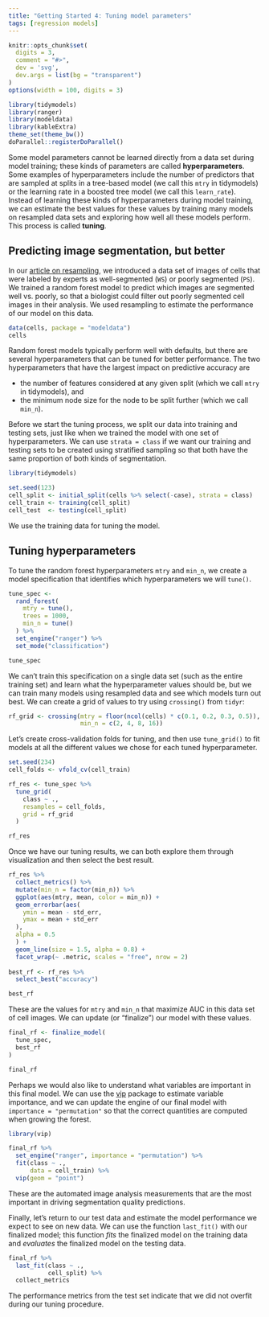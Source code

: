 ```yaml
---
title: "Getting Started 4: Tuning model parameters"
tags: [regression models]
---
```



```r
knitr::opts_chunk$set(
  digits = 3,
  comment = "#>",
  dev = 'svg', 
  dev.args = list(bg = "transparent")
)
options(width = 100, digits = 3)

library(tidymodels)
library(ranger)
library(modeldata)
library(kableExtra)
theme_set(theme_bw())
doParallel::registerDoParallel()
```

Some model parameters cannot be learned directly from a data set during model training; these kinds of parameters are called **hyperparameters**. Some examples of hyperparameters include the number of predictors that are sampled at splits in a tree-based model (we call this `mtry` in tidymodels) or the learning rate in a boosted tree model (we call this `learn_rate`). Instead of learning these kinds of hyperparameters during model training, we can estimate the best values for these values by training many models on resampled data sets and exploring how well all these models perform. This process is called **tuning**.

## Predicting image segmentation, but better

In our [article on resampling](LINKTODO), we introduced a data set of images of cells that were labeled by experts as well-segmented (`WS`) or poorly segmented (`PS`). We trained a random forest model to predict which images are segmented well vs. poorly, so that a biologist could filter out poorly segmented cell images in their analysis. We used resampling to estimate the performance of our model on this data.

```r
data(cells, package = "modeldata")
cells
```

Random forest models typically perform well with defaults, but there are several hyperparameters that can be tuned for better performance. The two hyperparameters that have the largest impact on predictive accuracy are

- the number of features considered at any given split (which we call `mtry` in tidymodels), and
- the minimum node size for the node to be split further (which we call `min_n`).

Before we start the tuning process, we split our data into training and testing sets, just like when we trained the model with one set of hyperparameters. We can use `strata = class` if we want our training and testing sets to be created using stratified sampling so that both have the same proportion of both kinds of segmentation.

```r
library(tidymodels) 

set.seed(123)
cell_split <- initial_split(cells %>% select(-case), strata = class)
cell_train <- training(cell_split)
cell_test  <- testing(cell_split)
```

We use the training data for tuning the model.

## Tuning hyperparameters

To tune the random forest hyperparameters `mtry` and `min_n`, we create a model specification that identifies which hyperparameters we will `tune()`.

```r
tune_spec <- 
  rand_forest(
    mtry = tune(),
    trees = 1000,
    min_n = tune()
  ) %>% 
  set_engine("ranger") %>% 
  set_mode("classification")

tune_spec
```

We can't train this specification on a single data set (such as the entire training set) and learn what the hyperparameter values should be, but we can train many models using resampled data and see which models turn out best. We can create a grid of values to try using `crossing()` from `tidyr`:

```r
rf_grid <- crossing(mtry = floor(ncol(cells) * c(0.1, 0.2, 0.3, 0.5)),
                    min_n = c(2, 4, 8, 16))
```

Let's create cross-validation folds for tuning, and then use `tune_grid()` to fit models at all the different values we chose for each tuned hyperparameter.

```r
set.seed(234)
cell_folds <- vfold_cv(cell_train)

rf_res <- tune_spec %>%
  tune_grid(
    class ~ .,
    resamples = cell_folds,
    grid = rf_grid
  )

rf_res
```

Once we have our tuning results, we can both explore them through visualization and then select the best result.

```r
rf_res %>%
  collect_metrics() %>%
  mutate(min_n = factor(min_n)) %>%
  ggplot(aes(mtry, mean, color = min_n)) +
  geom_errorbar(aes(
    ymin = mean - std_err,
    ymax = mean + std_err
  ),
  alpha = 0.5
  ) +
  geom_line(size = 1.5, alpha = 0.8) +
  facet_wrap(~ .metric, scales = "free", nrow = 2)
  
best_rf <- rf_res %>%
  select_best("accuracy")

best_rf
```

These are the values for `mtry` and `min_n` that maximize AUC in this data set of cell images. We can update (or "finalize") our model with these values.

```r
final_rf <- finalize_model(
  tune_spec,
  best_rf
)

final_rf
```

Perhaps we would also like to understand what variables are important in this final model. We can use the [vip](https://koalaverse.github.io/vip/) package to estimate variable importance, and we can update the engine of our final model with `importance = "permutation"` so that the correct quantities are computed when growing the forest.

```r
library(vip)

final_rf %>%
  set_engine("ranger", importance = "permutation") %>% 
  fit(class ~ .,
      data = cell_train) %>%
  vip(geom = "point")
```

These are the automated image analysis measurements that are the most important in driving segmentation quality predictions.

Finally, let's return to our test data and estimate the model performance we expect to see on new data. We can use the function `last_fit()` with our finalized model; this function _fits_ the finalized model on the training data and _evaluates_ the finalized model on the testing data.

```r
final_rf %>%
  last_fit(class ~ ., 
           cell_split) %>%
  collect_metrics
```

The performance metrics from the test set indicate that we did not overfit during our tuning procedure.
